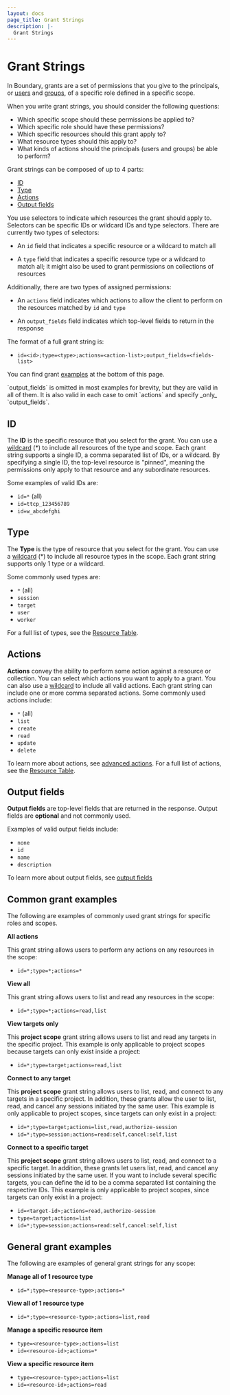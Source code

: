 ```yaml
---
layout: docs
page_title: Grant Strings
description: |-
  Grant Strings
---
```


# Grant Strings

In Boundary, grants are a set of permissions that you give to the principals, or 
[users](/boundary/docs/concepts/domain-model/users) and [groups](/boundary/docs/concepts/domain-model/groups), 
of a specific role defined in a specific scope.

When you write grant strings, you should consider the following questions:

- Which specific scope should these permissions be applied to?
- Which specific role should have these permissions?
- Which specific resources should this grant apply to?
- What resource types should this apply to?
- What kinds of actions should the principals (users and groups) be able to perform?

Grant strings can be composed of up to 4 parts: 
- [ID](#id)
- [Type](#type)
- [Actions](#actions)
- [Output fields](#output-fields)

You use selectors to indicate which resources the grant should apply to.
Selectors can be specific IDs or wildcard IDs and type selectors. There are currently two types of selectors:

- An `id` field that indicates a specific resource or a wildcard to match all

- A `type` field that indicates a specific resource type or a wildcard to match
  all; it might also be used to grant permissions on collections of resources

Additionally, there are two types of assigned permissions:

- An `actions` field indicates which actions to allow the client to perform on
  the resources matched by `id` and `type`

- An `output_fields` field indicates which top-level fields to return in the
  response

The format of a full grant string is:

- &#32; `id=<id>;type=<type>;actions=<action-list>;output_fields=<fields-list>`

You can find grant [examples](#common-grant-examples) at the bottom of this page.
 
<Note>
`output_fields` is omitted in most examples for brevity, but they are valid
in all of them. It is also valid in each case to omit `actions` and specify
_only_ `output_fields`.
</Note>

## ID

The **ID** is the specific resource that you select for the grant.
You can use a [wildcard](/boundary/docs/concepts/security/permissions/advanced#wildcard) (*) to include all resources of the type and scope.
Each grant string supports a single ID, a comma separated list of IDs, or a wildcard. By specifying a single ID, the top-level resource 
is "pinned", meaning the permissions only apply to that resource and any subordinate resources.

Some examples of valid IDs are:

- &#32; `id=*` (all)
- &#32; `id=ttcp_123456789`
- &#32; `id=w_abcdefghi`


## Type

The **Type** is the type of resource that you select for the grant.
You can use a [wildcard](/boundary/docs/concepts/security/permissions/advanced#wildcard) (*) to 
include all resource types in the scope.
Each grant string supports only 1 type or a wildcard.

Some commonly used types are:

- &#32; `*` (all)
- &#32; `session`
- &#32; `target`
- &#32; `user`
- &#32; `worker`

For a full list of types, see the [Resource Table](/boundary/docs/concepts/security/permissions/resource-table).

## Actions

**Actions** convey the ability to perform some action against a resource or collection.
You can select which actions you want to apply to a grant.
You can also use a [wildcard](/boundary/docs/concepts/security/permissions/permission-grant-formats#wildcard-id) to include all valid actions.
Each grant string can include one or more comma separated actions.
Some commonly used actions include:

- &#32; `*` (all)
- &#32; `list`
- &#32; `create`
- &#32; `read`
- &#32; `update`
- &#32; `delete`

To learn more about actions, see [advanced actions](/boundary/docs/concepts/security/permissions/advanced#advanced-actions).
For a full list of actions, see the [Resource Table](/boundary/docs/concepts/security/permissions/resource-table).

## Output fields

**Output fields** are top-level fields that are returned in the response. Output fields
are **optional** and not commonly used.

Examples of valid output fields include:

- &#32; `none`
- &#32; `id`
- &#32; `name`
- &#32; `description`

To learn more about output fields, see [output fields](/boundary/docs/concepts/security/permissions/advanced#output-fields)

## Common grant examples

The following are examples of commonly used grant strings for specific roles and scopes.

**All actions** 

This grant string allows users to perform any actions on any resources in the scope:

- &#32; `id=*;type=*;actions=*`

**View all** 

This grant string allows users to list and read any resources in the scope:

- &#32; `id=*;type=*;actions=read,list`

**View targets only** 

This **project scope** grant string allows users to list and read any targets in the specific project.
This example is only applicable to project scopes because targets can only exist inside a project:

- &#32; `id=*;type=target;actions=read,list`

**Connect to any target**

This **project scope** grant string allows users to list, read, and connect to any targets in a specific project.
In addition, these grants allow the user to list, read, and cancel any sessions initiated by the same user.
This example is only applicable to project scopes, since targets can only exist in a project:

- &#32; `id=*;type=target;actions=list,read,authorize-session`
- &#32; `id=*;type=session;actions=read:self,cancel:self,list`

**Connect to a specific target** 

This **project scope** grant string allows users to list, read, and connect to a specific target.
In addition, these grants let users list, read, and cancel any sessions initiated by the same user.
If you want to include several specific targets, you can define the id to be a comma separated list containing the respective IDs.
This example is only applicable to project scopes, since targets can only exist in a project:

- &#32; `id=<target-id>;actions=read,authorize-session`
- &#32; `type=target;actions=list`
- &#32; `id=*;type=session;actions=read:self,cancel:self,list`

## General grant examples

The following are examples of general grant strings for any scope:

**Manage all of 1 resource type**

- &#32; `id=*;type=<resource-type>;actions=*`

**View all of 1 resource type**

- &#32; `id=*;type=<resource-type>;actions=list,read`

**Manage a specific resource item**

- &#32; `type=<resource-type>;actions=list`
- &#32; `id=<resource-id>;actions=*`

**View a specific resource item**

- &#32; `type=<resource-type>;actions=list`
- &#32; `id=<resource-id>;actions=read`
